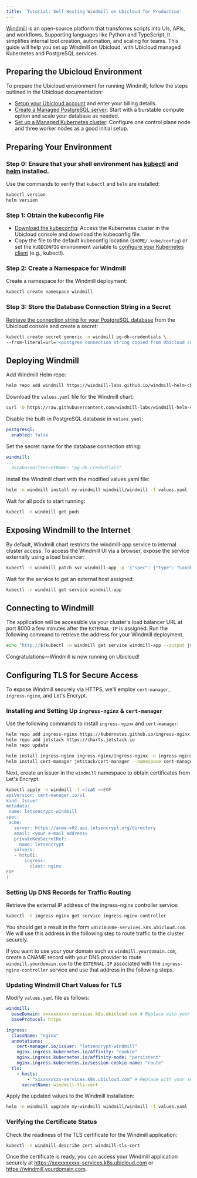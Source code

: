 ```yaml
---
title: 'Tutorial: Self-Hosting Windmill on Ubicloud for Production'
---
```


[Windmill](https://www.windmill.dev/) is an open-source platform that transforms scripts into UIs, APIs, and workflows. Supporting languages like Python and TypeScript, it simplifies internal tool creation, automation, and scaling for teams. This guide will help you set up Windmill on Ubicloud, with Ubicloud managed Kubernetes and PostgreSQL services.

## Preparing the Ubicloud Environment
To prepare the Ubicloud environment for running Windmill, follow the steps outlined in the Ubicloud documentation:
- [Setup your Ubicloud account](https://www.ubicloud.com/docs/quick-start/managed-services) and enter your billing details.
- [Create a Managed PostgreSQL server](https://www.ubicloud.com/docs/managed-postgresql/overview#create-managed-postgresql): Start with a burstable compute option and scale your database as needed.
- [Set up a Managed Kubernetes cluster](https://www.ubicloud.com/docs/managed-kubernetes/quickstart): Configure one control plane node and three worker nodes as a good initial setup.

## Preparing Your Environment
### Step 0: Ensure that your shell environment has [kubectl](https://kubernetes.io/docs/tasks/tools/#kubectl) and [helm](https://helm.sh/) installed.

Use the commands to verify that `kubectl` and `helm` are installed:
```bash
kubectl version
helm version
```
### Step 1: Obtain the kubeconfig File
- [Download the kubeconfig](https://www.ubicloud.com/docs/managed-kubernetes/quickstart#download-the-kubeconfig): Access the Kubernetes cluster in the Ubicloud console and download the kubeconfig file.
- Copy the file to the default kubeconfig location (`$HOME/.kube/config`) or set the `KUBECONFIG` environment variable to [configure your Kubernetes client](https://kubernetes.io/docs/concepts/configuration/organize-cluster-access-kubeconfig/) (e.g., kubectl).

### Step 2: Create a Namespace for Windmill
Create a namespace for the Windmill deployment:
```bash
kubectl create namespace windmill
```

### Step 3: Store the Database Connection String in a Secret
[Retrieve the connection string for your PostgreSQL database](https://www.ubicloud.com/docs/managed-postgresql/overview#connect-to-managed-postgresql) from the Ubicloud console and create a secret:
```bash
kubectl create secret generic -n windmill pg-db-credentials \
--from-literal=url='<postgres connection string copied from Ubicloud console>'
```

## Deploying Windmill
Add Windmill Helm repo:

```bash
helm repo add windmill https://windmill-labs.github.io/windmill-helm-charts/
```

Download the `values.yaml` file for the Windmill chart:
```bash
curl -O https://raw.githubusercontent.com/windmill-labs/windmill-helm-charts/refs/heads/main/charts/windmill/values.yaml
```

Disable the built-in PostgreSQL database in `values.yaml`:
```yaml
postgresql:
  enabled: false
```

Set the secret name for the database connection string:
```yaml
windmill:
...
  databaseUrlSecretName: "pg-db-credentials"
```

Install the Windmill chart with the modified values.yaml file:
```bash
helm -n windmill install my-windmill windmill/windmill -f values.yaml
```

Wait for all pods to start running:

```bash
kubectl -n windmill get pods
```


## Exposing Windmill to the Internet
By default, Windmill chart restricts the windmill-app service to internal cluster access. To access the Windmill UI via a browser, expose the service externally using a load balancer:
```bash
kubectl -n windmill patch svc windmill-app -p '{"spec": {"type": "LoadBalancer"}}'
```

Wait for the service to get an external host assigned:
```bash
kubectl -n windmill get service windmill-app
```

## Connecting to Windmill
The application will be accessible via your cluster's load balancer URL at port 8000 a few minutes after the `EXTERNAL-IP` is assigned. Run the following command to retrieve the address for your Windmill deployment.
```bash
echo "http://$(kubectl -n windmill get service windmill-app --output jsonpath='{.status.loadBalancer.ingress[0].hostname}'):8000"
```

Congratulations—Windmill is now running on Ubicloud!

## Configuring TLS for Secure Access
To expose Windmill securely via HTTPS, we'll employ `cert-manager`, `ingress-nginx`, and Let's Encrypt.

### Installing and Setting Up `ingress-nginx` & `cert-manager`
Use the following commands to install `ingress-nginx` and `cert-manager`:
```bash
helm repo add ingress-nginx https://kubernetes.github.io/ingress-nginx
helm repo add jetstack https://charts.jetstack.io
helm repo update

helm install ingress-nginx ingress-nginx/ingress-nginx -n ingress-nginx --create-namespace --set controller.service.ipFamilyPolicy=RequireDualStack
helm install cert-manager jetstack/cert-manager --namespace cert-manager --create-namespace --set crds.enabled=true
```

Next, create an issuer in the `windmill` namespace to obtain certificates from Let's Encrypt:
```bash
kubectl apply -n windmill -f <(cat <<EOF
apiVersion: cert-manager.io/v1
kind: Issuer
metadata:
 name: letsencrypt-windmill
spec:
 acme:
   server: https://acme-v02.api.letsencrypt.org/directory
   email: <your e-mail address>
   privateKeySecretRef:
     name: letsencrypt
   solvers:
   - http01:
       ingress:
         class: nginx
EOF
)
```

### Setting Up DNS Records for Traffic Routing
Retrieve the external IP address of the ingress-nginx controller service:
```bash
kubectl -n ingress-nginx get service ingress-nginx-controller
```

You should get a result in the form `u8ic10u08e-services.k8s.ubicloud.com`. We will use this address in the following step to route traffic to the cluster securely.

<Note>If you want to use your your domain such as `windmill.yourdomain.com`, create a CNAME record with your DNS provider to route `windmill.yourdomain.com` to the `EXTERNAL-IP` associated with the `ingress-nginx-controller` service and use that address in the following steps.</Note>

### Updating Windmill Chart Values for TLS
Modify `values.yaml` file as follows:
```yaml
windmill:
  baseDomain: xxxxxxxxxx-services.k8s.ubicloud.com # Replace with your service URL or domain
  baseProtocol: https

ingress:
  className: "nginx"
  annotations: 
    cert-manager.io/issuer: "letsencrypt-windmill"
    nginx.ingress.kubernetes.io/affinity: "cookie"
    nginx.ingress.kubernetes.io/affinity-mode: "persistent"
    nginx.ingress.kubernetes.io/session-cookie-name: "route"
  tls: 
    - hosts:
        - "xxxxxxxxxx-services.k8s.ubicloud.com" # Replace with your service URL or domain
      secretName: windmill-tls-cert
```

Apply the updated values to the Windmill installation:
```bash
helm -n windmill upgrade my-windmill windmill/windmill -f values.yaml
```

### Verifying the Certificate Status

Check the readiness of the TLS certificate for the Windmill application:
```bash
kubectl -n windmill describe cert windmill-tls-cert
```

Once the certificate is ready, you can access your Windmill application securely at https://xxxxxxxxxx-services.k8s.ubicloud.com or https://windmill.yourdomain.com.
